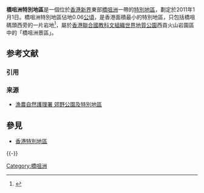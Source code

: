 '''橋咀洲特別地區'''是一個位於[[香港|香港]][[新界|新界]]東部[[橋咀洲|橋咀洲]]一帶的[[香港特別地區|特別地區]]，劃定於2011年1月1日。橋咀洲特別地區佔地0.06[[公頃|公頃]]，是香港面積最小的特別地區，只包括橋咀碼頭西旁的一片岩地<ref>{{cite web|url=https://www.legco.gov.hk/yr10-11/chinese/subleg/brief/137_brf.pdf|title=《2010年印洲塘及其他(特別地區)令 》|date=2010-10-20|work=環境保護署、漁農自然護理署|accessdate=2021-04-23|archive-date=2021-04-23|archive-url=https://web.archive.org/web/20210423103251/https://www.legco.gov.hk/yr10-11/chinese/subleg/brief/137_brf.pdf|dead-url=no}}</ref>，屬於[[香港聯合國教科文組織世界地質公園|香港聯合國教科文組織世界地質公園]]西貢火山岩園區中的「橋咀洲景區」。

== 参考文献 ==
=== 引用 ===
{{Reflist}}

=== 来源 ===
{{ReflistH}}
*[http://www.afcd.gov.hk/tc_chi/country/cou_lea/cp_sa.html 漁農自然護理署 郊野公園及特別地區] {{Wayback|url=http://www.afcd.gov.hk/tc_chi/country/cou_lea/cp_sa.html |date=20110914020454 }}
{{ReflistF}}

== 參見 ==
{{Portal|香港}}
* [[香港特別地區|香港特別地區]]

{{-}}
{{香港特別地區}}
{{中國香港世界地質公園}}

[[Category:橋咀洲|Category:橋咀洲]]